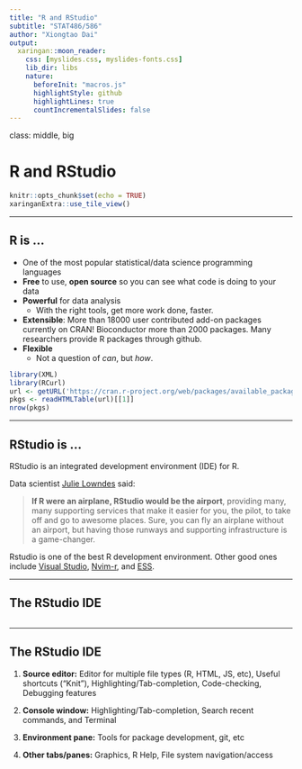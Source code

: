 ```yaml
---
title: "R and RStudio"
subtitle: "STAT486/586"
author: "Xiongtao Dai"
output:
  xaringan::moon_reader:
    css: [myslides.css, myslides-fonts.css]
    lib_dir: libs
    nature:
      beforeInit: "macros.js"
      highlightStyle: github
      highlightLines: true
      countIncrementalSlides: false
---
```

class: middle, big

# R and RStudio 

```r
knitr::opts_chunk$set(echo = TRUE)
xaringanExtra::use_tile_view()
```

---


## R is ...

* One of the most popular statistical/data science programming languages
* __Free__ to use, __open source__ so you can see what code is doing to your data
* __Powerful__ for data analysis
    * With the right tools, get more work done, faster.
* __Extensible__: More than 18000 user contributed add-on packages currently on CRAN! Bioconductor more than 2000 packages. Many researchers provide R packages through github.
* __Flexible__
    * Not a question of _can_, but _how_.

```r
library(XML)
library(RCurl)
url <- getURL('https://cran.r-project.org/web/packages/available_packages_by_name.html')
pkgs <- readHTMLTable(url)[[1]]
nrow(pkgs)
```

---

## RStudio is ... 

RStudio is an integrated development environment (IDE) for R.

Data scientist [Julie Lowndes](http://jules32.github.io/resources/RStudio_intro/) said:  

<!--<img class="cover" src="images/airport.png" alt="">-->

<blockquote>
<p><b>If R were an airplane, RStudio would be the airport</b>, providing many, many supporting services that make it easier for you, the pilot, to take off and go to awesome places. Sure, you can fly an airplane without an airport, but having those runways and supporting infrastructure is a game-changer.</p>
</blockquote>

Rstudio is one of the best R development environment. Other good ones include [Visual Studio](https://docs.microsoft.com/en-us/visualstudio/rtvs/?view=vs-2017), [Nvim-r](https://github.com/jalvesaq/Nvim-R), and [ESS](http://ess.r-project.org/). 

---

## The RStudio IDE

<img class="cover" src="images/rstudio-panes.png" alt="">

---

## The RStudio IDE


1. **Source editor:** Editor for multiple file types (R, HTML, JS, etc), Useful shortcuts ("Knit"), Highlighting/Tab-completion, Code-checking, Debugging features  

2. **Console window:** Highlighting/Tab-completion, Search recent commands, and Terminal

3. **Environment pane:** Tools for package development, git, etc

4. **Other tabs/panes:** Graphics, R Help, File system navigation/access

<!--
<br>
<br>
<p class = "note">
*Protip:* save yourself the headaches figuring out file paths and instead work in an RStudio R project (popup menu at the top left)
</p>
-->
